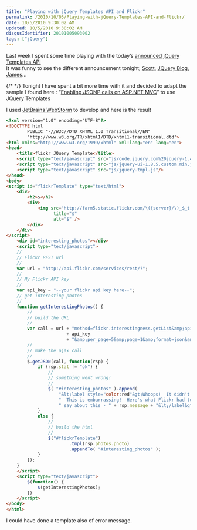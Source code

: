 ```yaml
---
title: "Playing with jQuery Templates API and Flickr"
permalink: /2010/10/05/Playing-with-jQuery-Templates-API-and-Flickr/
date: 10/5/2010 9:30:02 AM
updated: 10/5/2010 9:30:02 AM
disqusIdentifier: 20101005093002
tags: ["jQuery"]
---
```

Last week I spent some time playing with the today’s [announced jQuery Templates API](http://blog.jquery.com/2010/10/04/new-official-jquery-plugins-provide-templating-data-linking-and-globalization/)       
It was funny to see the different announcement tonight; [Scott](http://weblogs.asp.net/scottgu/archive/2010/10/04/jquery-templates-data-link-and-globalization-accepted-as-official-jquery-plugins.aspx), [JQuery Blog](http://blog.jquery.com/2010/10/04/new-official-jquery-plugins-provide-templating-data-linking-and-globalization/), [James](http://www.jamessenior.com/2010/09/30/jquery-templating-in-the-wild/)…

{/* <!-- more --> */}
Tonight I have spent a bit more time with it and decided to adapt the sample I found here : “[Enabling JSONP calls on ASP.NET MVC](http://blogorama.nerdworks.in/entry-EnablingJSONPcallsonASPNETMVC.aspx)” to use JQuery Templates

I used [JetBrains WebStorm](http://www.jetbrains.com/webstorm/) to develop and here is the result

```html
<?xml version="1.0" encoding="UTF-8"?>
<!DOCTYPE html
        PUBLIC "-//W3C//DTD XHTML 1.0 Transitional//EN"
        "http://www.w3.org/TR/xhtml1/DTD/xhtml1-transitional.dtd">
<html xmlns="http://www.w3.org/1999/xhtml" xml:lang="en" lang="en">
<head>
    <title>flickr JQuery Template</title>
    <script type="text/javascript" src="js/code.jquery.com%20jquery-1.4.2.js"/>
    <script type="text/javascript" src="js/jquery-ui-1.8.5.custom.min.js"/>
    <script type="text/javascript" src="js/jquery.tmpl.js"/>
</head>
<body>
<script id="flickrTemplate" type="text/html">
    <div>
        <h2>$</h2>
        <div>
            <img src="http://farm5.static.flickr.com/\({server}/\)_$_t.jpg"
                  title="$"
                  alt="$" />
        </div>
    </div>
</script>
    <div id="interesting_photos"></div>
    <script type="text/javascript">
    //
    // Flickr REST url
    //
    var url = "http://api.flickr.com/services/rest/?";
    //
    // My Flickr API key
    //
    var api_key = "--your flickr api key here--";
    // get interesting photos
    //
    function getInterestingPhotos() {
        //
        // build the URL
        //
        var call = url + "method=flickr.interestingness.getList&amp;api_key="
                       + api_key
                       + "&amp;per_page=5&amp;page=1&amp;format=json&amp;jsoncallback=?";
        //
        // make the ajax call
        //
        $.getJSON(call, function(rsp) {
            if (rsp.stat != "ok") {
                //
                // something went wrong!
                //
                $( "#interesting_photos" ).append(
                    "&lt;label style="color:red"&gt;Whoops!  It didn't work!" +
                    "  This is embarrassing!  Here's what Flickr had to " +
                    " say about this - " + rsp.message + "&lt;/label&gt;");
            }
            else {
                //
                // build the html
                //
                $("#flickrTemplate")
                        .tmpl(rsp.photos.photo)
                        .appendTo( "#interesting_photos" );
            }
        });
    }
    </script>
    <script type="text/javascript">
        $(function() {
            $(getInterestingPhotos);
        })
    </script>
</body>
</html>
```

I could have done a template also of error message.
